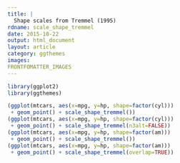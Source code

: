 ```yaml
---
title: |
  Shape scales from Tremmel (1995)
rdname: scale_shape_tremmel
date: 2015-10-22
output: html_document
layout: article
category: ggthemes
images:
FRONTFOMATTER_IMAGES
---
```


```r
library(ggplot2)
library(ggthemes)
```

```r
(ggplot(mtcars, aes(x=mpg, y=hp, shape=factor(cyl)))
 + geom_point() + scale_shape_tremmel())
(ggplot(mtcars, aes(x=mpg, y=hp, shape=factor(cyl)))
 + geom_point() + scale_shape_tremmel(n3alt=FALSE))
(ggplot(mtcars, aes(x=mpg, y=hp, shape=factor(am)))
 + geom_point() + scale_shape_tremmel())
(ggplot(mtcars, aes(x=mpg, y=hp, shape=factor(am)))
 + geom_point() + scale_shape_tremmel(overlap=TRUE))



```